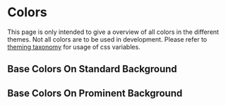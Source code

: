 

# Colors

<Alert type="warning">
    This page is only intended to give a overview of all colors in the different themes. Not all colors are to be used
    in development. Please refer to <a href="?path=/docs/core-concepts-theming-taxonomy--page">theming taxonomy</a> for
    usage of css variables.
</Alert>

## Base Colors On Standard Background

<Story id="core-concepts-colors--base-standard" />

## Base Colors On Prominent Background

<Story id="core-concepts-colors--base-prominent" />

<div class="hidden">
    <Primary />
</div>
